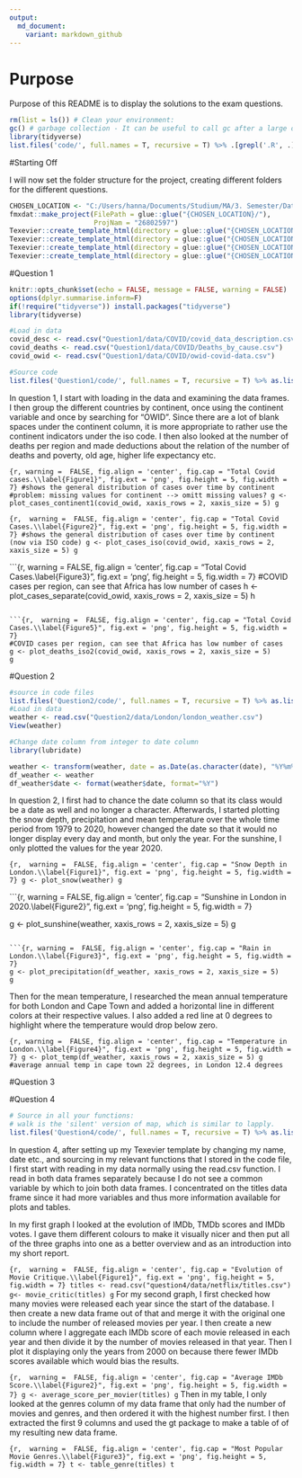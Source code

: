 ```yaml
---
output:
  md_document:
    variant: markdown_github
---
```


# Purpose

Purpose of this README is to display the solutions to the exam questions.


```r

rm(list = ls()) # Clean your environment:
gc() # garbage collection - It can be useful to call gc after a large object has been removed, as this may prompt R to return memory to the operating system.
library(tidyverse)
list.files('code/', full.names = T, recursive = T) %>% .[grepl('.R', .)] %>% as.list() %>% walk(~source(.))
```
#Starting Off

I will now set the folder structure for the project, creating different folders for the different questions. 

```r
CHOSEN_LOCATION <- "C:/Users/hanna/Documents/Studium/MA/3. Semester/Data Science/26802597/"
fmxdat::make_project(FilePath = glue::glue("{CHOSEN_LOCATION}/"), 
                     ProjNam = "26802597")
Texevier::create_template_html(directory = glue::glue("{CHOSEN_LOCATION}/"), template_name = "Question1")
Texevier::create_template_html(directory = glue::glue("{CHOSEN_LOCATION}/"), template_name = "Question2")
Texevier::create_template_html(directory = glue::glue("{CHOSEN_LOCATION}/"), template_name = "Question3")
Texevier::create_template_html(directory = glue::glue("{CHOSEN_LOCATION}/"), template_name = "Question4")
```
#Question 1 

```r
knitr::opts_chunk$set(echo = FALSE, message = FALSE, warning = FALSE)
options(dplyr.summarise.inform=F)
if(!require("tidyverse")) install.packages("tidyverse")
library(tidyverse)
```


```r
#Load in data
covid_desc <- read.csv("Question1/data/COVID/covid_data_description.csv")
covid_deaths <- read.csv("Question1/data/COVID/Deaths_by_cause.csv")
covid_owid <- read.csv("Question1/data/COVID/owid-covid-data.csv")

#Source code
list.files('Question1/code/', full.names = T, recursive = T) %>% as.list() %>% walk(~source(.))
```


In question 1, I start with loading in the data and examining the data frames. I then group the different countries by continent, once using the continent variable and once by searching for "OWID". Since there are a lot of blank spaces under the continent column, it is more appropriate to rather use the continent indicators under the iso code. I then also looked at the number of deaths per region and made deductions about the relation of the number of deaths and poverty, old age, higher life expectancy etc. 

```{r, warning =  FALSE, fig.align = 'center', fig.cap = "Total Covid cases.\\label{Figure1}", fig.ext = 'png', fig.height = 5, fig.width = 7}
#shows the general distribution of cases over time by continent 
#problem: missing values for continent --> omitt missing values?
g <- plot_cases_continent1(covid_owid, xaxis_rows = 2, xaxis_size = 5)
g
```

```{r,  warning =  FALSE, fig.align = 'center', fig.cap = "Total Covid Cases.\\label{Figure2}", fig.ext = 'png', fig.height = 5, fig.width = 7}
#shows the general distribution of cases over time by continent (now via ISO code)
g <- plot_cases_iso(covid_owid, xaxis_rows = 2, xaxis_size = 5)
g
```

```{r,  warning =  FALSE, fig.align = 'center', fig.cap = "Total Covid Cases.\\label{Figure3}", fig.ext = 'png', fig.height = 5, fig.width = 7}
#COVID cases per region, can see that Africa has low number of cases 
h <- plot_cases_separate(covid_owid, xaxis_rows = 2, xaxis_size = 5)
h

```

```{r,  warning =  FALSE, fig.align = 'center', fig.cap = "Total Covid Cases.\\label{Figure5}", fig.ext = 'png', fig.height = 5, fig.width = 7}
#COVID cases per region, can see that Africa has low number of cases 
g <- plot_deaths_iso2(covid_owid, xaxis_rows = 2, xaxis_size = 5)
g

```



#Question 2

```r
#source in code files
list.files('Question2/code/', full.names = T, recursive = T) %>% as.list() %>% walk(~source(.))
#Load in data
weather <- read.csv("Question2/data/London/london_weather.csv")
View(weather)

#Change date column from integer to date column
library(lubridate)

weather <- transform(weather, date = as.Date(as.character(date), "%Y%m%d"))
df_weather <- weather
df_weather$date <- format(weather$date, format="%Y")
```
In question 2, I first had to chance the date column so that its class would be a date as well and no longer a character. Afterwards, I started plotting the snow depth, precipitation and mean temperature over the whole time period from 1979 to 2020, however changed the date so that it would no longer display every day and month, but only the year. For the sunshine, I only plotted the values for the year 2020. 

```{r,  warning =  FALSE, fig.align = 'center', fig.cap = "Snow Depth in London.\\label{Figure1}", fig.ext = 'png', fig.height = 5, fig.width = 7}
g <- plot_snow(weather)
g
```

```{r,  warning =  FALSE, fig.align = 'center', fig.cap = "Sunshine in London in 2020.\\label{Figure2}", fig.ext = 'png', fig.height = 5, fig.width = 7}

g <- plot_sunshine(weather, xaxis_rows = 2, xaxis_size = 5)
g
```

```{r, warning =  FALSE, fig.align = 'center', fig.cap = "Rain in London.\\label{Figure3}", fig.ext = 'png', fig.height = 5, fig.width = 7}
g <- plot_precipitation(df_weather, xaxis_rows = 2, xaxis_size = 5)
g
```

Then for the mean temperature, I researched the mean annual temperature for both London and Cape Town and added a horizontal line in different colors at their respective values. I also added a red line at 0 degrees to highlight where the temperature would drop below zero. 

```{r, warning =  FALSE, fig.align = 'center', fig.cap = "Temperature in London.\\label{Figure4}", fig.ext = 'png', fig.height = 5, fig.width = 7}
g <- plot_temp(df_weather, xaxis_rows = 2, xaxis_size = 5)
g
#average annual temp in cape town 22 degrees, in London 12.4 degrees
```

#Question 3




#Question 4

```r
# Source in all your functions:
# walk is the 'silent' version of map, which is similar to lapply.
list.files('Question4/code/', full.names = T, recursive = T) %>% as.list() %>% walk(~source(.))
```


In question 4, after setting up my Texevier template by changing my name, date etc., and sourcing in my relevant functions that I stored in the code file, I first start with reading in my data normally using the read.csv function. I read in both data frames separately because I do not see a common variable by which to join both data frames. I concentrated on the titles data frame since it had more variables and thus more information available for plots and tables. 

In my first graph I looked at the evolution of IMDb, TMDb scores and IMDb votes. I gave them different colours to make it visually nicer and then put all of the three graphs into one as a better overview and as an introduction into my short report. 

```{r,  warning =  FALSE, fig.align = 'center', fig.cap = "Evolution of Movie Critique.\\label{Figure1}", fig.ext = 'png', fig.height = 5, fig.width = 7}
titles <- read.csv("question4/data/netflix/titles.csv")
g<- movie_critic(titles)
g
```
For  my second graph, I first checked how many movies were released each year since the start of the database. I then create a new data frame out of that and merge it with the original one to include the number of released movies per year. I then create a new column where I aggregate each IMDb score of each movie released in each year and then divide it by the number of movies released in that year. Then I plot it displaying only the years from 2000 on because there fewer IMDb scores available which would bias the results. 

```{r,  warning =  FALSE, fig.align = 'center', fig.cap = "Average IMDb Score.\\label{Figure2}", fig.ext = 'png', fig.height = 5, fig.width = 7}
g <- average_score_per_movier(titles)
g
```
Then in my table, I only looked at the genres column of my data frame that only had the number of movies and genres, and then ordered it with the highest number first. I then extracted the first 9 columns and used the gt package to make a table of of my resulting new data frame. 

```{r,  warning =  FALSE, fig.align = 'center', fig.cap = "Most Popular Movie Genres.\\label{Figure3}", fig.ext = 'png', fig.height = 5, fig.width = 7}
t <- table_genre(titles)
t
```


